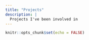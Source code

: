 ```yaml
---
title: "Projects"
description: |
  Projects I've been involved in
---
```


```r
knitr::opts_chunk$set(echo = FALSE)
```

